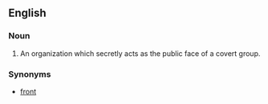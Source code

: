==English==

===Noun===
{{en-noun}}

# An organization which secretly acts as the public face of a covert group.

===Synonyms===
*[[front]]